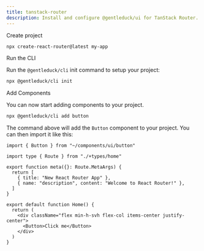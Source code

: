 ```yaml
---
title: tanstack-router 
description: Install and configure @gentleduck/ui for TanStack Router.
---
```


<Steps>

<Step>Create project</Step>

```bash
npx create-react-router@latest my-app
```

<Step>Run the CLI</Step>

Run the `@gentleduck/cli` init command to setup your project:

```bash
npx @gentleduck/cli init
```

<Step>Add Components</Step>

You can now start adding components to your project.

```bash
npx @gentleduck/cli add button
```

The command above will add the `Button` component to your project. You can then import it like this:

```tsx showLineNumbers title="app/routes/home.tsx"
import { Button } from "~/components/ui/button"

import type { Route } from "./+types/home"

export function meta({}: Route.MetaArgs) {
  return [
    { title: "New React Router App" },
    { name: "description", content: "Welcome to React Router!" },
  ]
}

export default function Home() {
  return (
    <div className="flex min-h-svh flex-col items-center justify-center">
      <Button>Click me</Button>
    </div>
  )
}
```

</Steps>

